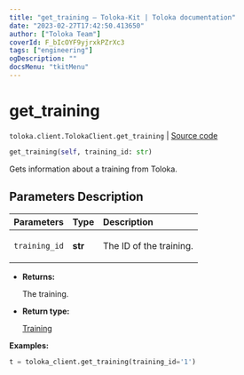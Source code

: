 ```yaml
---
title: "get_training — Toloka-Kit | Toloka documentation"
date: "2023-02-27T17:42:50.413650"
author: ["Toloka Team"]
coverId: F_bIcOYF9yjrxkPZrXc3
tags: ["engineering"]
ogDescription: ""
docsMenu: "tkitMenu"
---
```


# get_training
`toloka.client.TolokaClient.get_training` | [Source code](https://github.com/Toloka/toloka-kit/blob/v1.1.4/src/client/__init__.py#L1943)

```python
get_training(self, training_id: str)
```

Gets information about a training from Toloka.

## Parameters Description

| Parameters | Type | Description |
| :----------| :----| :-----------|
`training_id`|**str**|<p>The ID of the training.</p>

* **Returns:**

  The training.

* **Return type:**

  [Training](/docs/toloka-kit/reference/toloka.client.training.Training)

**Examples:**

```python
t = toloka_client.get_training(training_id='1')
```